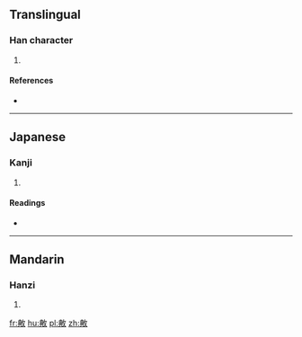 ==Translingual==

===Han character===
{{Han char|rn=66|rad=攴|as=08|sn=12|four=|canj=廿金人大 (TCOK)|ids=⿰[[典]][[攵]]}}

# {{defn|Han|sort=攴08}}

====References====
* {{Han ref|kx=0472.130|dkj=13247|dj=0825.020|hdz=21467.050|uh=655F|ud=25951}}

----

==Japanese==

===Kanji===
{{ja-kanji|grade=|rs=攴08}}

# {{defn|lang=ja|sort=攴08}}

====Readings====
* {{ja-readings|on=[[てん]] (ten)|kun=[[つかさどる]] (tsukasadoru), [[つね]] (tsune)}}

----

==Mandarin==

===Hanzi===
{{cmn-hanzi|pin=[[diǎn]] ([[dian3]])|wg=tien<sup>3</sup>}}

# {{defn|lang=cmn|sort=攴08}}

[[fr:敟]]
[[hu:敟]]
[[pl:敟]]
[[zh:敟]]
